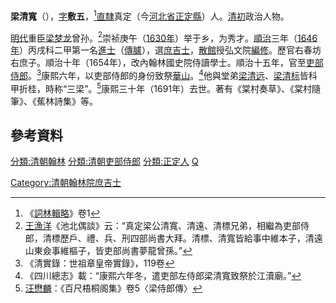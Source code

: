 '''梁清寬'''（{{bd|1620年||1691年|}}），[[表字|字]]'''敷五'''，<ref>《[[詞林輯略|詞林輯略]]》卷1</ref>[[直隸|直隸]]真定（今[[河北省|河北省]][[正定縣|正定縣]]）人。[[清初|清初]]政治人物。

[[明代|明代]]重臣[[梁梦龙|梁梦龙]]曾孙。<ref>[[王漁洋|王漁洋]]《池北偶談》云：“真定梁公清寬、清遠、清標兄弟，相繼為吏部侍郎，清標歷戶、禮、兵、刑四部尚書大拜。清標、清寬皆給事中維本子，清遠山東僉事維樞子，皆吏部尚書夢龍曾孫。”</ref>崇祯庚午（[[1630年|1630年]]）举于乡，为秀才。[[順治|順治]]三年（[[1646年|1646年]]）丙戌科二甲第一名[[進士|進士]]（[[傳臚|傳臚]]），選[[庶吉士|庶吉士]]，[[散館|散館]]授弘文院[[編修|編修]]。歷官右春坊右庶子。順治十年（1654年），改內翰林國史院侍讀學士。順治十五年，官至[[吏部侍郎|吏部侍郎]]。<ref>《清實錄：世祖章皇帝實錄》，119卷</ref>康熙六年，以吏部侍郎的身份致祭[[華山|華山]]。<ref>《四川總志》載：“康熙六年冬，遣吏部左侍郎梁清寬致祭於江瀆廟。”</ref>他與堂弟[[梁清远|梁清远]]、[[梁清标|梁清标]]皆科甲折桂，時称“三梁”。<ref>[[汪懋麟|汪懋麟]]：《百尺梧桐阁集》卷5〈梁侍郎傳〉</ref>康熙三十年（1691年）去世。著有《棠村奏草》、《棠村隨筆》、《蕉林詩集》等。

==參考資料==
{{reflist}}

{{DEFAULTSORT:Liang梁}}
{{順治三年丙戌科殿試金榜}}
[[Category:清朝翰林院庶吉士|Category:清朝翰林院庶吉士]]
[[分類:清朝翰林|分類:清朝翰林]]
[[分類:清朝吏部侍郎|分類:清朝吏部侍郎]]
[[分類:正定人|分類:正定人]]
[[分類:梁姓|Q]]